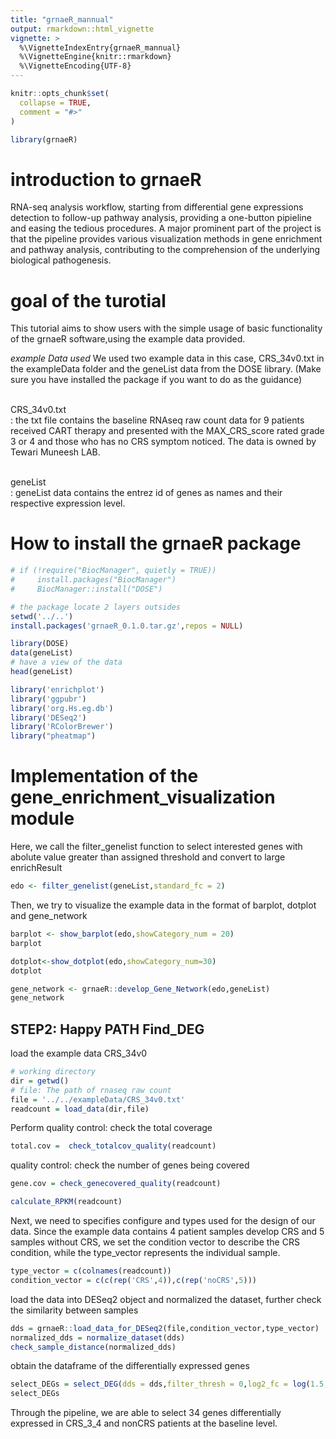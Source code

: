 ```yaml
---
title: "grnaeR_mannual"
output: rmarkdown::html_vignette
vignette: >
  %\VignetteIndexEntry{grnaeR_mannual}
  %\VignetteEngine{knitr::rmarkdown}
  %\VignetteEncoding{UTF-8}
---
```


```r
knitr::opts_chunk$set(
  collapse = TRUE,
  comment = "#>"
)
```

```r
library(grnaeR)
```

# introduction to grnaeR
RNA-seq analysis workflow, starting from differential gene expressions detection to follow-up pathway analysis, providing a one-button pipieline and easing the tedious procedures. A major prominent part of the project is that the pipeline provides various visualization methods in gene enrichment and pathway analysis, contributing to the comprehension of the underlying biological pathogenesis.


# goal of the turotial
This tutorial aims to show users with the simple usage of basic functionality of the grnaeR software,using the example data provided.

*example Data used*
We used two example data in this case, CRS_34v0.txt in the exampleData folder and the geneList data from the DOSE library. (Make sure you have installed the package if you want to do as the guidance)

<br> CRS_34v0.txt </br>: the txt file contains the baseline RNAseq raw count data for 9 patients received CART therapy and presented with the MAX_CRS_score rated grade 3 or 4 and those who has no CRS symptom noticed.
The data is owned by Tewari Muneesh LAB.

<br> geneList </br>: geneList data contains the entrez id of genes as names and their respective expression level. 

# How to install the grnaeR package
```r
# if (!require("BiocManager", quietly = TRUE))
#     install.packages("BiocManager")
#     BiocManager::install("DOSE")
```



```r
# the package locate 2 layers outsides
setwd('../..')
install.packages('grnaeR_0.1.0.tar.gz',repos = NULL)
```


```r
library(DOSE)
data(geneList)
# have a view of the data
head(geneList)
```

```r
library('enrichplot')
library('ggpubr')
library('org.Hs.eg.db')
library('DESeq2')
library('RColorBrewer')
library("pheatmap")
```

# Implementation of the gene_enrichment_visualization module
Here, we call the filter_genelist function to select interested genes with abolute value greater than assigned threshold and convert to large enrichResult
```r
edo <- filter_genelist(geneList,standard_fc = 2)
```

Then, we try to visualize the example data in the format of barplot, dotplot and gene_network 

```r
barplot <- show_barplot(edo,showCategory_num = 20)
barplot
```


```r
dotplot<-show_dotplot(edo,showCategory_num=30)
dotplot
```

```r
gene_network <- grnaeR::develop_Gene_Network(edo,geneList)
gene_network
```


## STEP2: Happy PATH Find_DEG
load the example data CRS_34v0 
```r
# working directory
dir = getwd()
# file: The path of rnaseq raw count
file = '../../exampleData/CRS_34v0.txt'
readcount = load_data(dir,file)
```

Perform quality control: check the total coverage 
```r
total.cov =  check_totalcov_quality(readcount)
```

quality control: check the number of genes being covered
```r
gene.cov = check_genecovered_quality(readcount)
```

```r
calculate_RPKM(readcount)
```


Next, we need to specifies configure and types used for the design of our  data. Since the example data contains 4 patient samples develop CRS and 5 samples without CRS, we set the condition vector to describe the CRS condition, while the type_vector represents the individual sample.
```r
type_vector = c(colnames(readcount))
condition_vector = c(c(rep('CRS',4)),c(rep('noCRS',5)))
```

load the data into DESeq2 object and normalized the dataset, further check the similarity between samples
```r
dds = grnaeR::load_data_for_DESeq2(file,condition_vector,type_vector)
normalized_dds = normalize_dataset(dds)
check_sample_distance(normalized_dds)
```

obtain the dataframe of the differentially expressed genes
```r
select_DEGs = select_DEG(dds = dds,filter_thresh = 0,log2_fc = log(1.5,2), padjust = 0.05)
select_DEGs
```

Through the pipeline, we are able to select 34 genes differentially expressed in CRS_3_4 and nonCRS patients at the baseline level.







